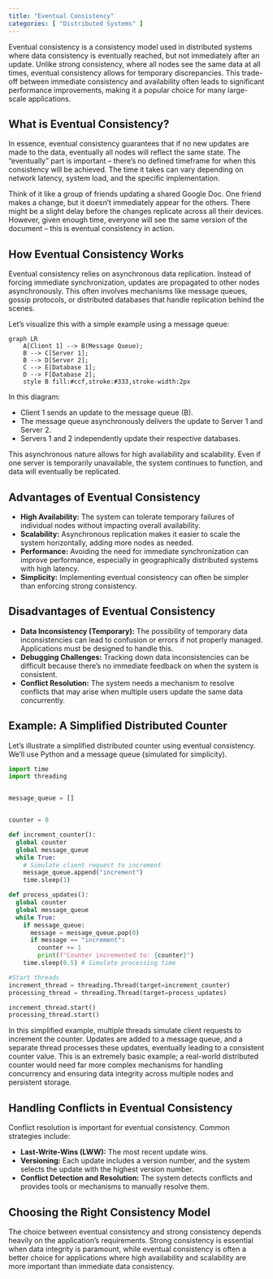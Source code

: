 ```yaml
---
title: "Eventual Consistency"
categories: [ "Distributed Systems" ]
---
```



Eventual consistency is a consistency model used in distributed systems where data consistency is eventually reached, but not immediately after an update.  Unlike strong consistency, where all nodes see the same data at all times, eventual consistency allows for temporary discrepancies. This trade-off between immediate consistency and availability often leads to significant performance improvements, making it a popular choice for many large-scale applications.

## What is Eventual Consistency?

In essence, eventual consistency guarantees that if no new updates are made to the data, eventually all nodes will reflect the same state. The "eventually" part is important – there's no defined timeframe for when this consistency will be achieved. The time it takes can vary depending on network latency, system load, and the specific implementation.

Think of it like a group of friends updating a shared Google Doc.  One friend makes a change, but it doesn't immediately appear for the others.  There might be a slight delay before the changes replicate across all their devices.  However, given enough time, everyone will see the same version of the document – this is eventual consistency in action.

## How Eventual Consistency Works

Eventual consistency relies on asynchronous data replication.  Instead of forcing immediate synchronization, updates are propagated to other nodes asynchronously. This often involves mechanisms like message queues, gossip protocols, or distributed databases that handle replication behind the scenes.

Let's visualize this with a simple example using a message queue:

```mermaid
graph LR
    A[Client 1] --> B(Message Queue);
    B --> C[Server 1];
    B --> D[Server 2];
    C --> E[Database 1];
    D --> F[Database 2];
    style B fill:#ccf,stroke:#333,stroke-width:2px
```

In this diagram:

* Client 1 sends an update to the message queue (B).
* The message queue asynchronously delivers the update to Server 1 and Server 2.
* Servers 1 and 2 independently update their respective databases.

This asynchronous nature allows for high availability and scalability.  Even if one server is temporarily unavailable, the system continues to function, and data will eventually be replicated.


## Advantages of Eventual Consistency

* **High Availability:**  The system can tolerate temporary failures of individual nodes without impacting overall availability.
* **Scalability:**  Asynchronous replication makes it easier to scale the system horizontally, adding more nodes as needed.
* **Performance:** Avoiding the need for immediate synchronization can improve performance, especially in geographically distributed systems with high latency.
* **Simplicity:**  Implementing eventual consistency can often be simpler than enforcing strong consistency.


## Disadvantages of Eventual Consistency

* **Data Inconsistency (Temporary):**  The possibility of temporary data inconsistencies can lead to confusion or errors if not properly managed. Applications must be designed to handle this.
* **Debugging Challenges:**  Tracking down data inconsistencies can be difficult because there's no immediate feedback on when the system is consistent.
* **Conflict Resolution:**  The system needs a mechanism to resolve conflicts that may arise when multiple users update the same data concurrently.


## Example:  A Simplified Distributed Counter

Let's illustrate a simplified distributed counter using eventual consistency. We'll use Python and a message queue (simulated for simplicity).

```python
import time
import threading


message_queue = []


counter = 0

def increment_counter():
  global counter
  global message_queue
  while True:
    # Simulate client request to increment
    message_queue.append("increment")
    time.sleep(1)

def process_updates():
  global counter
  global message_queue
  while True:
    if message_queue:
      message = message_queue.pop(0)
      if message == "increment":
        counter += 1
        print(f"Counter incremented to: {counter}")
    time.sleep(0.5) # Simulate processing time

#Start threads
increment_thread = threading.Thread(target=increment_counter)
processing_thread = threading.Thread(target=process_updates)

increment_thread.start()
processing_thread.start()


```

In this simplified example, multiple threads simulate client requests to increment the counter.  Updates are added to a message queue, and a separate thread processes these updates, eventually leading to a consistent counter value.  This is an extremely basic example; a real-world distributed counter would need far more complex mechanisms for handling concurrency and ensuring data integrity across multiple nodes and persistent storage.

## Handling Conflicts in Eventual Consistency

Conflict resolution is important for eventual consistency.  Common strategies include:

* **Last-Write-Wins (LWW):**  The most recent update wins.
* **Versioning:**  Each update includes a version number, and the system selects the update with the highest version number.
* **Conflict Detection and Resolution:**  The system detects conflicts and provides tools or mechanisms to manually resolve them.


##  Choosing the Right Consistency Model

The choice between eventual consistency and strong consistency depends heavily on the application's requirements.  Strong consistency is essential when data integrity is paramount, while eventual consistency is often a better choice for applications where high availability and scalability are more important than immediate data consistency.




